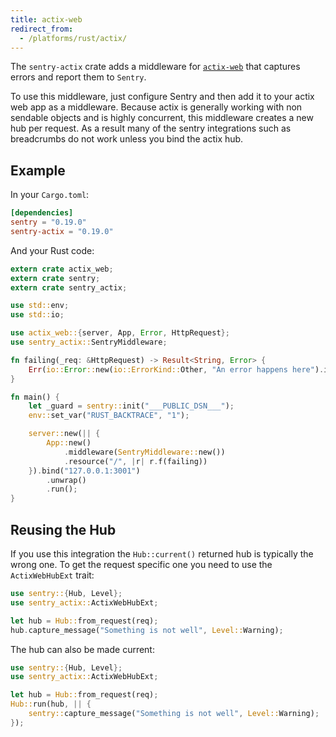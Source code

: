 ```yaml
---
title: actix-web
redirect_from:
  - /platforms/rust/actix/
---
```


The `sentry-actix` crate adds a middleware for [`actix-web`](https://actix.rs/) that captures errors and report them to `Sentry`.

To use this middleware, just configure Sentry and then add it to your actix web app as a middleware. Because actix is generally working with non sendable objects and is highly concurrent, this middleware creates a new hub per request. As a result many of the sentry integrations such as breadcrumbs do not work unless you bind the actix hub.

## Example

In your `Cargo.toml`:

```toml {filename:Cargo.toml}
[dependencies]
sentry = "0.19.0"
sentry-actix = "0.19.0"
```

And your Rust code:

```rust {filename:main.rs}
extern crate actix_web;
extern crate sentry;
extern crate sentry_actix;

use std::env;
use std::io;

use actix_web::{server, App, Error, HttpRequest};
use sentry_actix::SentryMiddleware;

fn failing(_req: &HttpRequest) -> Result<String, Error> {
    Err(io::Error::new(io::ErrorKind::Other, "An error happens here").into())
}

fn main() {
    let _guard = sentry::init("___PUBLIC_DSN___");
    env::set_var("RUST_BACKTRACE", "1");

    server::new(|| {
        App::new()
            .middleware(SentryMiddleware::new())
            .resource("/", |r| r.f(failing))
    }).bind("127.0.0.1:3001")
        .unwrap()
        .run();
}
```

## Reusing the Hub

If you use this integration the `Hub::current()` returned hub is typically the wrong one.
To get the request specific one you need to use the `ActixWebHubExt` trait:

```rust
use sentry::{Hub, Level};
use sentry_actix::ActixWebHubExt;

let hub = Hub::from_request(req);
hub.capture_message("Something is not well", Level::Warning);
```

The hub can also be made current:

```rust
use sentry::{Hub, Level};
use sentry_actix::ActixWebHubExt;

let hub = Hub::from_request(req);
Hub::run(hub, || {
    sentry::capture_message("Something is not well", Level::Warning);
});
```
